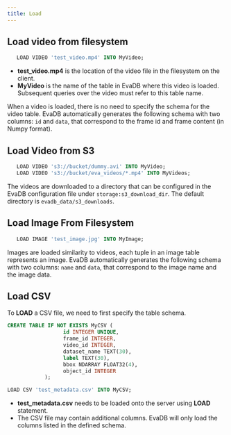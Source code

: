 ```yaml
---
title: Load
---
```


## Load video from filesystem 

```sql
   LOAD VIDEO 'test_video.mp4' INTO MyVideo;
```

-  **test_video.mp4** is the location of the video file in the filesystem on the client.
-  **MyVideo** is the name of the table in EvaDB where this video is loaded. Subsequent queries over the video must refer to this table name.

When a video is loaded, there is no need to specify the schema for the video table. EvaDB automatically generates the following schema with two columns:
``id`` and ``data``, that correspond to the frame id and frame content (in Numpy format).

## Load Video from S3

```sql
   LOAD VIDEO 's3://bucket/dummy.avi' INTO MyVideo;
   LOAD VIDEO 's3://bucket/eva_videos/*.mp4' INTO MyVideos;
```

The videos are downloaded to a directory that can be configured in the EvaDB configuration file under `storage:s3_download_dir`. The default directory is ``evadb_data/s3_downloads``.

## Load Image From Filesystem 

```sql
   LOAD IMAGE 'test_image.jpg' INTO MyImage;
```

Images are loaded similarity to videos, each tuple in an image table represents an image. EvaDB automatically generates 
the following schema with two columns: ``name`` and ``data``, that correspond to the image name and the image data.

## Load CSV 

To **LOAD** a CSV file, we need to first specify the table schema.

```sql
CREATE TABLE IF NOT EXISTS MyCSV (
                  id INTEGER UNIQUE,
                  frame_id INTEGER,
                  video_id INTEGER,
                  dataset_name TEXT(30),
                  label TEXT(30),
                  bbox NDARRAY FLOAT32(4),
                  object_id INTEGER
            );

LOAD CSV 'test_metadata.csv' INTO MyCSV;
```
-  **test_metadata.csv** needs to be loaded onto the server using
   **LOAD** statement.
-  The CSV file may contain additional columns. EvaDB will only load
   the columns listed in the defined schema.
